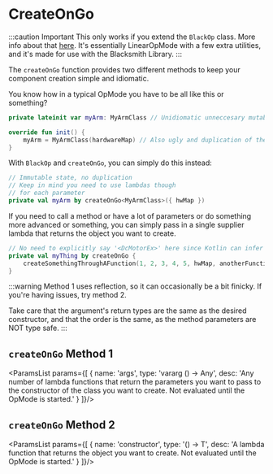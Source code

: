
# CreateOnGo

:::caution Important
This only works if you extend the `BlackOp` class. More info about that [here](../../etc/blackop). It's essentially LinearOpMode with
a few extra utilities, and it's made for use with the Blacksmith Library.
:::

The `createOnGo` function provides two different methods to keep your component creation simple and idiomatic.

You know how in a typical OpMode you have to be all like this or something?

```kotlin
private lateinit var myArm: MyArmClass // Unidiomatic unneccesary mutable state

override fun init() {
    myArm = MyArmClass(hardwareMap) // Also ugly and duplication of the name/class.
}
```

With `BlackOp` and `createOnGo`, you can simply do this instead:

```kotlin
// Immutable state, no duplication
// Keep in mind you need to use lambdas though
// for each parameter
private val myArm by createOnGo<MyArmClass>({ hwMap })
```

If you need to call a method or have a lot of parameters or do something more advanced or something, you can simply
pass in a single supplier lambda that returns the object you want to create.

```kotlin
// No need to explicitly say '<DcMotorEx>' here since Kotlin can infer it from the function return type
private val myThing by createOnGo {
    createSomethingThroughAFunction(1, 2, 3, 4, 5, hwMap, anotherFunction(hwmap))
}
```

:::warning
Method 1 uses reflection, so it can occasionally be a bit finicky. If you're having issues, try method 2.

Take care that the argument's return types are the same as the desired constructor, and that the order is the same, as
the method parameters are NOT type safe.
:::

## `createOnGo` Method 1

<ParamsList params={[
  {
    name: 'args',
    type: 'vararg () -> Any',
    desc: 'Any number of lambda functions that return the parameters you want to pass to the constructor of the class you want to create. Not evaluated until the OpMode is started.'
  }
]}/>

## `createOnGo` Method 2

<ParamsList params={[
  {
    name: 'constructor',
    type: '() -> T',
    desc: 'A lambda function that returns the object you want to create. Not evaluated until the OpMode is started.'
  }
]}/>
